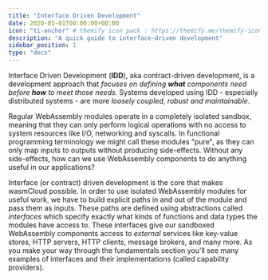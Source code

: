 ```yaml
---
title: "Interface Driven Development"
date: 2020-05-01T00:00:00+00:00
icon: "ti-anchor" # themify icon pack : https://themify.me/themify-icons
description: "A quick guide to interface-driven development"
sidebar_position: 1
type: "docs"
---
```


Interface Driven Development (**IDD**), aka contract-driven development,
is a development approach that _focuses on defining **what** components
need before **how** to meet those needs_. Systems developed using IDD - especially
distributed systems - are more _loosely coupled, robust and maintainable_.

Regular WebAssembly modules operate in a completely isolated sandbox, meaning
that they can only perform logical operations with no access to system
resources like I/O, networking and syscalls.
In functional programming terminology we might call these modules "pure",
as they can only map inputs to outputs without producing side-effects.
Without any side-effects, how can we use WebAssembly components to do anything
useful in our applications?

Interface (or contract) driven development is the core that makes wasmCloud possible.
In order to use isolated WebAssembly modules for useful work, we have to build
explicit paths in and out of the module and pass them as inputs.
These paths are defined using abstractions called _interfaces_ which specify
exactly what kinds of functions and data types the modules have access to.
These interfaces give our sandboxed WebAssembly components access to *external*
services like key-value stores, HTTP servers, HTTP clients, message brokers,
and many more.
As you make your way through the fundamentals section you'll see many
examples of interfaces and their implementations (called capability providers).
